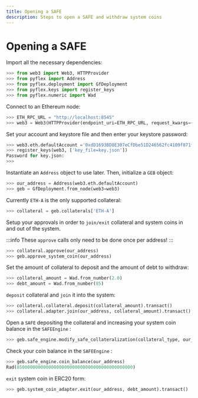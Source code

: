 ```yaml
---
title: Opening a SAFE
description: Steps to open a SAFE and withdraw system coins
---
```


# Opening a SAFE

Import all the necessary dependencies:

```python
>>> from web3 import Web3, HTTPProvider
>>> from pyflex import Address
>>> from pyflex.deployment import GfDeployment
>>> from pyflex.keys import register_keys
>>> from pyflex.numeric import Wad 
```

Connect to an Ethereum node:

```python
>>> ETH_RPC_URL = "http://localhost:8545"
>>> web3 = Web3(HTTPProvider(endpoint_uri=ETH_RPC_URL, request_kwargs={"timeout": 60}))
```

Set your account and keystore file and then enter your keystore password:

```python
>>> web3.eth.defaultAccount ='0xdD1693BD8E307eCfDbe51D246562fc4109f871f8'
>>> register_keys(web3, ['key_file=key.json'])
Password for key.json: 
>>>
```

Instantiate an `Address` object to use later. Then, initialize a `GEB` object:

```python
>>> our_address = Address(web3.eth.defaultAccount)
>>> geb = GfDeployment.from_node(web3=web3)
```

Currently `ETH-A` is the only supported collateral:

```python
>>> collateral = geb.collaterals['ETH-A']
```

Setup your approvals in order to `join/exit` collateral and system coins in and out of the system.

:::info
These `approve` calls only need to be done once per address!
:::

```python
>>> collateral.approve(our_address)
>>> geb.approve_system_coin(our_address)
```

Set the amount of collateral to deposit and the amount of debt to withdraw:

```python
>>> collateral_amount = Wad.from_number(2.0)
>>> debt_amount = Wad.from_number(85)
```

`deposit` collateral and `join` it into the system:

```python
>>> collateral.collateral.deposit(collateral_amount).transact()
>>> collateral.adapter.join(our_address, collateral_amount).transact()
```

Open a `SAFE` depositing the collateral and increasing your system coin balance in the `SAFEEngine` :

```python
>>> geb.safe_engine.modify_safe_collateralization(collateral_type, our_address, delta_collateral=collateral_amount, delta_debt=debt_amount).transact()
```

Check your coin balance in the `SAFEEngine` :

```python
>>> geb.safe_engine.coin_balance(our_address)
Rad(85000000000000000000000000000000000000000000)
```

`exit` system coin in ERC20 form:

```python
>>> geb.system_coin_adapter.exit(our_address, debt_amount).transact()
```

